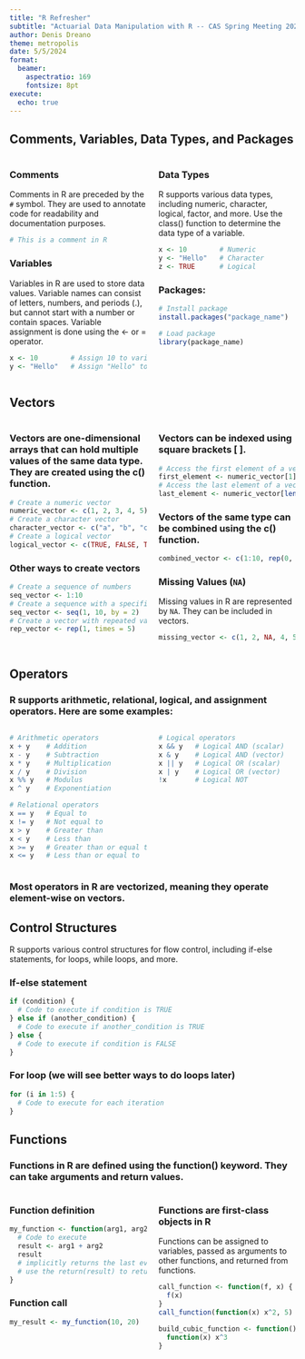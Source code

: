 ```yaml
---
title: "R Refresher"
subtitle: "Actuarial Data Manipulation with R -- CAS Spring Meeting 2024"
author: Denis Dreano
theme: metropolis
date: 5/5/2024
format:
  beamer:
    aspectratio: 169
    fontsize: 8pt
execute:
  echo: true
---
```


## Comments, Variables, Data Types, and Packages

:::: {.columns}
::: {.column width="50%"}

### Comments

Comments in R are preceded by the `#` symbol. They are used to annotate code for readability and documentation purposes.

```R
# This is a comment in R
```

### Variables

Variables in R are used to store data values. Variable names can consist of letters, numbers, and periods (.), but cannot start with a number or contain spaces. Variable assignment is done using the <- or = operator.

```R
x <- 10        # Assign 10 to variable x
y <- "Hello"   # Assign "Hello" to variable y
```
:::
::: {.column width="50%"}
### Data Types

R supports various data types, including numeric, character, logical, factor, and more. Use the class() function to determine the data type of a variable.

```R
x <- 10        # Numeric
y <- "Hello"   # Character
z <- TRUE      # Logical
```

### Packages:
```R
# Install package
install.packages("package_name")

# Load package
library(package_name)
```
:::
::::

## Vectors

:::: {.columns}
::: {.column width="50%"}
### Vectors are one-dimensional arrays that can hold multiple values of the same data type. They are created using the c() function.

```R
# Create a numeric vector
numeric_vector <- c(1, 2, 3, 4, 5)
# Create a character vector
character_vector <- c("a", "b", "c", "d", "e")
# Create a logical vector
logical_vector <- c(TRUE, FALSE, TRUE, FALSE)
````

### Other ways to create vectors

```R
# Create a sequence of numbers
seq_vector <- 1:10
# Create a sequence with a specific increment
seq_vector <- seq(1, 10, by = 2)
# Create a vector with repeated values
rep_vector <- rep(1, times = 5)
```
:::
::: {.column width="50%"}
### Vectors can be indexed using square brackets [ ].

```R
# Access the first element of a vector
first_element <- numeric_vector[1]
# Access the last element of a vector
last_element <- numeric_vector[length(numeric_vector)]
```

### Vectors of the same type can be combined using the c() function.

```R
combined_vector <- c(1:10, rep(0, 5))
```

### Missing Values (`NA`)

Missing values in R are represented by `NA`. They can be included in vectors.

```R
missing_vector <- c(1, 2, NA, 4, 5)
```

:::
::::

## Operators

### R supports arithmetic, relational, logical, and assignment operators. Here are some examples:

:::: {.columns}
::: {.column width="50%"}
```R
# Arithmetic operators
x + y    # Addition
x - y    # Subtraction
x * y    # Multiplication
x / y    # Division
x %% y   # Modulus
x ^ y    # Exponentiation

# Relational operators
x == y   # Equal to
x != y   # Not equal to
x > y    # Greater than
x < y    # Less than
x >= y   # Greater than or equal to
x <= y   # Less than or equal to
```
:::
::: {.column width="50%"}
```R
# Logical operators
x && y   # Logical AND (scalar)
x & y    # Logical AND (vector)
x || y   # Logical OR (scalar)
x | y    # Logical OR (vector)
!x       # Logical NOT
```
:::
::::

### Most operators in R are vectorized, meaning they operate element-wise on vectors.

## Control Structures

R supports various control structures for flow control, including if-else statements, for loops, while loops, and more.

### If-else statement

```R
if (condition) {
  # Code to execute if condition is TRUE
} else if (another_condition) {
  # Code to execute if another_condition is TRUE
} else {
  # Code to execute if condition is FALSE
}
````

### For loop (we will see better ways to do loops later)
````R
for (i in 1:5) {
  # Code to execute for each iteration
}
````

## Functions

### Functions in R are defined using the function() keyword. They can take arguments and return values.

:::: {.columns}
::: {.column width="50%"}
### Function definition

```R
my_function <- function(arg1, arg2) {
  # Code to execute
  result <- arg1 + arg2
  result
  # implicitly returns the last evaluated value
  # use the return(result) to return explicitly
}
````

### Function call

````R
my_result <- my_function(10, 20)
````
:::
::: {.column width="50%"}
### Functions are first-class objects in R

Functions can be assigned to variables, passed as arguments to other functions,
and returned from functions.

```R
call_function <- function(f, x) {
  f(x)
}
call_function(function(x) x^2, 5) # Returns 25

build_cubic_function <- function() {
  function(x) x^3
}
```
:::
::::


